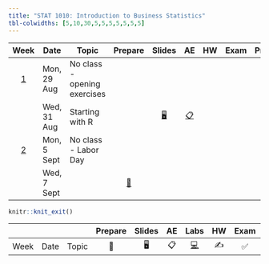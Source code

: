 ```yaml
---
title: "STAT 1010: Introduction to Business Statistics"
tbl-colwidths: [5,10,30,5,5,5,5,5,5,5]
---
```


::: column-screen-inset-right
|          Week           | Date        | Topic                        |                            Prepare                            |                                       Slides                                       |                                                       AE                                                        | HW  | Exam | Project |     |
|:------:|--------|--------|:------:|:------:|:------:|:------:|:------:|:------:|:------:|
| [1](/weeks/week-1.html) | Mon, 29 Aug | No class - opening exercises |                                                               |                                                                                    |                                                                                                                 |     |      |         |     |
|                         | Wed, 31 Aug | Starting with R              |                                                               | [🖥️](/slides/01_introduction.html "Lecture slides"){aria-label="Lecture 1 slides"} | [📋](/ae/ae-0-first_line_of_code.html "Application exercise"){aria-label="Application Exercise 0 instructions"} |     |      |         |     |
| [2](/weeks/week-2.html) | Mon, 5 Sept | No class - Labor Day         |                                                               |                                                                                    |                                                                                                                 |     |      |         |     |
|                         | Wed, 7 Sept |                              | [📖](/weeks/week-2.html#prepare){aria-label="Week 2 summary"} |                                                                                    |                                                                                                                 |     |      |         |     |
:::

```r
knitr::knit_exit()
```

|      |      |       | Prepare | Slides | AE  |                                                    Labs                                                    | HW  | Exam | Project |
|--------|--------|--------|:------:|:------:|:------:|:------:|:------:|:------:|:------:|
| Week | Date | Topic |   📖    |   🖥️   | 📋  | [💻](https://sakai.duke.edu/samigo-app/servlet/Login?id=6fa7ebf3-01af-42a6-91ba-3e813d3901221641094171786) | ✍️  |  ✅  |   📂    |
